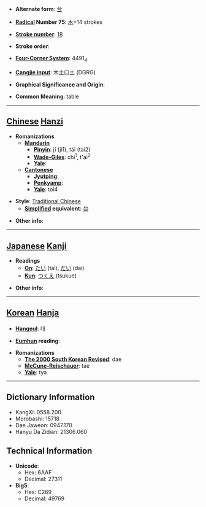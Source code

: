 * '''Alternate form''': [[台]]

* '''[[Wiktionary:Chinese radical index| Radical]] Number 75''': [[Wiktionary:Chinese radical index 木|木]]+14 strokes

* '''[[Wiktionary:Chinese total strokes index|Stroke number]]''': [[Wiktionary:Chinese total strokes index 18|18]]

* '''Stroke order''': 

* '''[[Wiktionary:Chinese four corner index|Four-Corner System]]''': 4491<sub>4</sub>

* '''[[Wiktionary:Chinese Cangjie index|Cangjie input]]''': 木土口土 (DGRG)

* '''Graphical Significance and Origin''': 

* '''Common Meaning''': table

----

== [[Chinese]] [[Hanzi]] ==

* '''Romanizations'''
** '''[[Mandarin]]'''
*** '''[[Pinyin]]''': jī (ji1), tái (tai2)
*** '''[[Wade-Giles]]''': chi<sup>1</sup>, t'ai<sup>2</sup>
*** '''[[Yale]]''': 
** '''[[Cantonese]]'''
*** '''[[Jyutping]]''':
*** '''[[Penkyamp]]''': 
*** '''[[Yale]]''': toi4

* '''Style''': [[Traditional Chinese]] 
** '''[[Simplified Chinese|Simplified]] equivalent''': [[台]]

* '''Other info''': 

----

== [[Japanese]] [[Kanji]] ==

* '''Readings'''
** '''[[On]]''': [[たい]] (tai), [[だい]] (dai)
** '''[[Kun]]''': [[つくえ]] (tsukue)

* '''Other info''':  

----

== [[Korean]] [[Hanja]] ==

* '''[[Hangeul]]''': 대

* '''[[Eumhun]] reading''': 

* '''Romanizations'''
** '''[[The 2000 South Korean Revised Romanization|The 2000 South Korean Revised]]''': dae
** '''[[McCune-Reischauer]]''': tae
** '''[[Yale]]''': tya

----

== Dictionary Information ==

* KangXi: 0558.200
* Morobashi: 15718
* Dae Jaweon: 0947.170
* Hanyu Da Zidian: 21306.060

== Technical Information ==

* '''Unicode''':
** Hex: 6AAF
** Decimal: 27311
* '''Big5''':
** Hex: C269
** Decimal: 49769